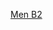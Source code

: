 {{hockeybox2
| bg          = {{{bgc|#eeeeee}}}
| date        = 2014年2月13日
| time        = 21:00
| team1       = {{ih-rt|CAN}}
| team2       = {{ih|NOR}}
| score       = 
| periods     = 
| reference   = 
| goalie1     = 
| goalie2     = 
| progression = 
| goals1      = 
| goals2      = 
| official    = 
| official2   = 
| linesman    = 
| linesman2   = 
| stadium     = [[索契]]，[[波爾肖冰宮]]
| attendance  = 
| penalties1  = 
| penalties2  = 
| shots1      = 
| shots2      = 
}}<noinclude>
[[Category:2014年冬季奧林匹克運動會冰球比賽|Men B2]]
</noinclude>
